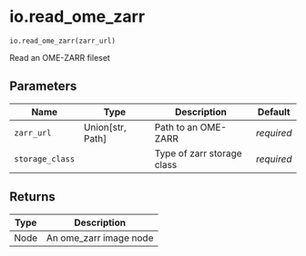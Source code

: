 # io.read_ome_zarr { #operetta_compose.io.read_ome_zarr }

`io.read_ome_zarr(zarr_url)`

Read an OME-ZARR fileset

## Parameters

| Name            | Type               | Description                | Default    |
|-----------------|--------------------|----------------------------|------------|
| `zarr_url`      | Union\[str, Path\] | Path to an OME-ZARR        | _required_ |
| `storage_class` |                    | Type of zarr storage class | _required_ |

## Returns

| Type   | Description            |
|--------|------------------------|
| Node   | An ome_zarr image node |
